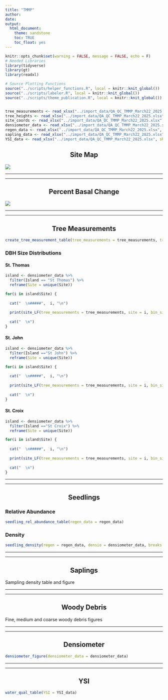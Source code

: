 ```yaml
---
title: "TMMP"
author:
date:
output: 
  html_document:
    theme: sandstone
    toc: TRUE
    toc_float: yes
---
```


```{=html}
<style type="text/css">
.main-container {
  max-width: 85% !important;
  margin: auto;
}
h1, h2 {
  text-align: center;
}
</style>
```

```r
knitr::opts_chunk$set(warning = FALSE, message = FALSE, echo = F)
# Needed Libraries
library(tidyverse)
library(gt)
library(readxl)

# Source Plotting Functions
source("../scripts/helper_functions.R", local = knitr::knit_global())
source("../scripts/labeler.R", local = knitr::knit_global())
source("../scripts/theme_publication.R", local = knitr::knit_global())


tree_measurements <- read_xlsx("../import_data/QA_QC_TMMP_March22_2025.xlsx", sheet = "Tree measurements")
tree_heights <- read_xlsx("../import_data/QA_QC_TMMP_March22_2025.xlsx", sheet = "Tree heights")
site_coords <- read_xlsx("../import_data/QA_QC_TMMP_March22_2025.xlsx", sheet = "Coordinates")
densiometer_data <- read_xlsx("../import_data/QA_QC_TMMP_March22_2025.xlsx", sheet = "Densiometer data")
regen_data <- read_xlsx("../import_data/QA_QC_TMMP_March22_2025.xlsx", sheet = "Regeneration")
sapling_data <- read_xlsx("../import_data/QA_QC_TMMP_March22_2025.xlsx", sheet = "Sapling")
YSI_data <- read_xlsx("../import_data/QA_QC_TMMP_March22_2025.xlsx", sheet = "YSI Water Quality data")
```

## **Site Map**

![](images/General%20Site%20Map-03.jpg)

------------------------------------------------------------------------

------------------------------------------------------------------------

## **Percent Basal Change**

![](images/PercentChange-02.jpg)

------------------------------------------------------------------------

------------------------------------------------------------------------

## **Tree Measurements**

```r
create_tree_measurement_table(tree_measurements = tree_measurements, tree_heights = tree_heights)
```

### DBH Size Distributions {.tabset}

#### St. Thomas {.tabset}

```r

island <- densiometer_data %>% 
  filter(Island == "St Thomas") %>% 
  reframe(Site = unique(Site))

for(i in island$Site) {
  
  cat("  \n#####",  i, "\n")
  
  print(site_LF(tree_measurements = tree_measurements, site = i, bin_size = 3))
  
  cat("  \n")
}
```

#### St. John {.tabset}

```r

island <- densiometer_data %>% 
  filter(Island =="St John") %>% 
  reframe(Site = unique(Site))

for(i in island$Site) {
  
  cat("  \n#####",  i, "\n")
  
  print(site_LF(tree_measurements = tree_measurements, site = i, bin_size = 3))
  
  cat("  \n")
}
```

#### St. Croix {.tabset}

```r

island <- densiometer_data %>% 
  filter(Island =="St Croix") %>% 
  reframe(Site = unique(Site))

for(i in island$Site) {
  
  cat("  \n#####",  i, "\n")
  
  print(site_LF(tree_measurements = tree_measurements, site = i, bin_size = 3))
  
  cat("  \n")
}
```

------------------------------------------------------------------------

------------------------------------------------------------------------

## **Seedlings**

### Relative Abundance

```r
seedling_rel_abundance_table(regen_data = regen_data)
```

### Density

```r
seedling_density(regen = regen_data, densio = densiometer_data, breaks = 12)
```

------------------------------------------------------------------------

------------------------------------------------------------------------

## **Saplings**

Sampling density table and figure

------------------------------------------------------------------------

------------------------------------------------------------------------

## **Woody Debris**

Fine, medium and coarse woody debris figures

------------------------------------------------------------------------

------------------------------------------------------------------------

## **Densiometer**

```r
densiometer_figure(densiometer_data = densiometer_data)
```

------------------------------------------------------------------------

------------------------------------------------------------------------

## **YSI**

```r
water_qual_table(YSI = YSI_data)
```
